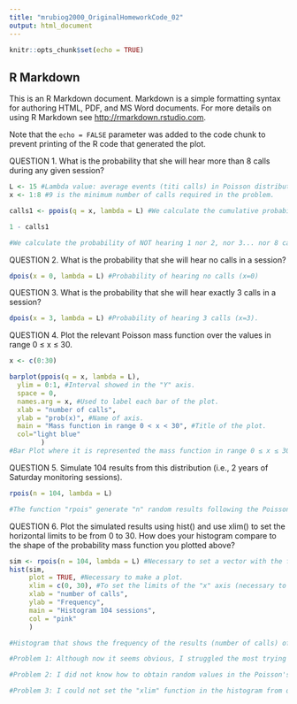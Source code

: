 ```yaml
---
title: "mrubiog2000_OriginalHomeworkCode_02"
output: html_document
---
```


```r
knitr::opts_chunk$set(echo = TRUE)
```

## R Markdown

This is an R Markdown document. Markdown is a simple formatting syntax for authoring HTML, PDF, and MS Word documents. For more details on using R Markdown see <http://rmarkdown.rstudio.com>.

Note that the `echo = FALSE` parameter was added to the code chunk to prevent printing of the R code that generated the plot.

QUESTION 1. What is the probability that she will hear more than 8 calls during any given session?

```r
L <- 15 #Lambda value: average events (titi calls) in Poisson distribution.
x <- 1:8 #9 is the minimum number of calls required in the problem.

calls1 <- ppois(q = x, lambda = L) #We calculate the cumulative probability of hearing 1 call, 2 calls, 3 calls... till 8 calls.

1 - calls1

#We calculate the probability of NOT hearing 1 nor 2, nor 3... nor 8 calls. That means the probability of hearing more than 8 calls.

```

QUESTION 2. What is the probability that she will hear no calls in a session?

```r

dpois(x = 0, lambda = L) #Probability of hearing no calls (x=0)


```

QUESTION 3. What is the probability that she will hear exactly 3 calls in a session?

```r

dpois(x = 3, lambda = L) #Probability of hearing 3 calls (x=3).

```

QUESTION 4. Plot the relevant Poisson mass function over the values in range 0 ≤ x ≤ 30.

```r

x <- c(0:30)

barplot(ppois(q = x, lambda = L), 
  ylim = 0:1, #Interval showed in the "Y" axis.
  space = 0,
  names.arg = x, #Used to label each bar of the plot.
  xlab = "number of calls", 
  ylab = "prob(x)", #Name of axis.
  main = "Mass function in range 0 < x < 30", #Title of the plot.
  col="light blue"
        )
#Bar Plot where it is represented the mass function in range 0 ≤ x ≤ 30.

```

QUESTION 5. Simulate 104 results from this distribution (i.e., 2 years of Saturday monitoring sessions).

```r

rpois(n = 104, lambda = L)

#The function "rpois" generate "n" random results following the Poisson's distribution with a given value for lambda.

```

QUESTION 6. Plot the simulated results using hist() and use xlim() to set the horizontal limits to be from 0 to 30. How does your histogram compare to the shape of the probability mass function you plotted above?

```r
sim <- rpois(n = 104, lambda = L) #Necessary to set a vector with the function to apply it to the histogram.
hist(sim, 
     plot = TRUE, #Necessary to make a plot.
     xlim = c(0, 30), #To set the limits of the "x" axis (necessary to use "c()" structure).
     xlab = "number of calls",
     ylab = "Frequency",
     main = "Histogram 104 sessions",
     col = "pink"
     )

#Histogram that shows the frequency of the results (number of calls) of 104 "hearing titis" sessions, but only from "0-30 calls" (probabilities higher than 30 are practically 0).
```

```r
#Problem 1: Although now it seems obvious, I struggled the most trying to understand what was my "x" values in the first problems. I thought it was the number of the possibles calls within a day, so I could not find any value. SOLUTION: I checked notes from my statistics course (that I had totally forgot) and red Module 8 explanation again so I understood better Poisson's distribution.

#Problem 2: I did not know how to obtain random values in the Poisson's distribution for question 4. SOLUTION: I searched in the "help" section the function "dpois" I had used before to see if there was an option to set random values. In that page I found the explanation for "rpois" function.

#Problem 3: I could not set the "xlim" function in the histogram from question 6, because R told me writing "0:30", as I did in the previous plot, was not correct. The syntax was not indicated in the "help" section for "histogram" either. SOLUTION: I googled it and found an example of a code.

```